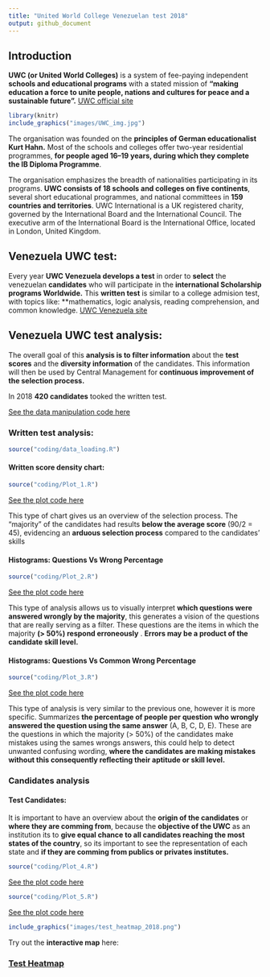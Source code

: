 ---
title: "United World College Venezuelan test 2018"
output: github_document
---

## Introduction

**UWC (or United World Colleges)** is a system of fee-paying independent **schools and educational programs** with a stated mission of **"making education a force to unite people, nations and cultures for peace and a sustainable future".** [UWC official site](https://www.uwc.org/)

```{r echo=FALSE,message=FALSE, warning=FALSE,out.width="1000px"}
library(knitr)
include_graphics("images/UWC_img.jpg")
```

The organisation was founded on the **principles of German educationalist Kurt Hahn.** Most of the schools and colleges offer two-year residential programmes, **for people aged 16–19 years, during which they complete the IB Diploma Programme**. 

The organisation emphasizes the breadth of nationalities participating in its programs. **UWC consists of 18 schools and colleges on five continents**, several short educational programmes, and national committees in **159 countries and territories**. UWC International is a UK registered charity, governed by the International Board and the International Council. The executive arm of the International Board is the International Office, located in London, United Kingdom.

## Venezuela UWC test:

Every year **UWC Venezuela develops a test** in order to **select** the venezuelan **candidates** who will participate in the **international Scholarship programs Worldwide.** This **written test** is similar to a college admision test, with topics like: **mathematics, logic analysis, reading comprehension, and common knowledge. [UWC Venezuela site](https://www.ven.uwc.org/)

## Venezuela UWC test analysis:

The overall goal of this **analysis is to filter information** about the **test scores** and the **diversity information** of the candidates. This information will then be used by Central Management for **continuous improvement of the selection process.**

In 2018 **420 candidates** tooked the written test.

[See the data manipulation code here](XXXXX)

### Written test analysis:
```{r,message=FALSE,warning=FALSE,echo=FALSE}
source("coding/data_loading.R")
```
#### Written score density chart:
```{r,message=FALSE,warning=FALSE,echo=FALSE}
source("coding/Plot_1.R")
```

[See the plot code here](XXXXXX)

This type of chart gives us an overview of the selection process. The “majority” of the candidates had results **below the average score** (90/2 = 45), evidencing an **arduous selection process** compared to the candidates' skills

#### Histograms: Questions Vs Wrong Percentage

```{r,message=FALSE,warning=FALSE,echo=FALSE,fig.height=10,fig.width=18}
source("coding/Plot_2.R")
```

[See the plot code here](XXXXXX)

This type of analysis allows us to visually interpret **which questions were answered wrongly by the majority**, this generates a vision of the questions that are really serving as a filter. These questions are the items in which the majority **(> 50%) respond erroneously** . **Errors may be a product of the candidate skill level.**

#### Histograms: Questions Vs Common Wrong Percentage

```{r,message=FALSE,warning=FALSE,echo=FALSE}
source("coding/Plot_3.R")
```

[See the plot code here](XXXXXX)

This type of analysis is very similar to the previous one, however it is more specific. Summarizes **the percentage of people per question who wrongly answered the question using the same answer** (A, B, C, D, E). These are the questions in which the majority (> 50%) of the candidates make mistakes using the sames wrongs answers, this could help to detect unwanted confusing wording, **where the candidates are making mistakes without this consequently reflecting their aptitude or skill level.**

### Candidates analysis

#### Test Candidates:

It is important to have an overview about the **origin of the candidates** or **where they are comming from**, because the **objective of the UWC** as an institution its to **give equal chance to all candidates reaching the most states of the country**, so its important to see the representation of each state and **if they are comming from publics or privates institutes.**

```{r,message=FALSE,warning=FALSE,echo=FALSE,fig.height=6,fig.width=6}
source("coding/Plot_4.R")
```

[See the plot code here](XXXXXX)

```{r,message=FALSE,warning=FALSE,echo=FALSE,fig.height=7,fig.width=6}
source("coding/Plot_5.R")
```

[See the plot code here](XXXXXX)

```{r echo=FALSE,message=FALSE, warning=FALSE,out.width="700px"}
include_graphics("images/test_heatmap_2018.png")
```

Try out the **interactive map** here:

### [Test Heatmap](https://cdopazo.github.io/publishing/test2018.html)